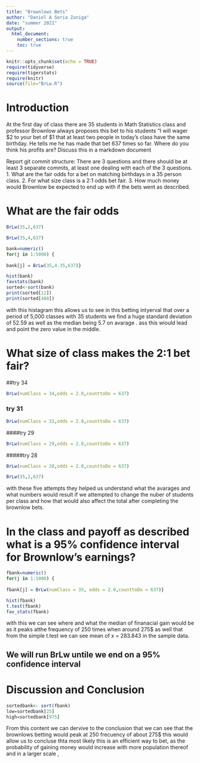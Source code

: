 ```yaml
---
title: "Brownlows Bets"
author: "Daniel A Soria Zuniga"
date: "summer 2021"
output: 
  html_document:
    number_sections: true
    toc: true
---
```


```r
knitr::opts_chunk$set(echo = TRUE)
require(tidyverse)
require(tigerstats)
require(knitr)
source(file="BrLw.R")
```


<!-- We recommend you use git branches -- create a separate branch for each major section i.e. Introduction, Methods, Results, Inferential Results, and Discussion and Conclusions - leave the YAML block untouched until the final merge where you put in your own name !-->

# Introduction

<!--In this section you explain what you are trying to show.  Where did the data come from?  What is the research or other question you are trying to answer?!-->

 At the first day of class there are 35 students in Math Statistics class and professor Brownlow always proposes this bet to his students "I will wager $2 to your bet of $1 that at least two people in today's class have  the same birthday.  He tells me he has made that bet 637 times so far. Where do you think his profits are? Discuss this in a markdown document
 
Report git commit structure:
There are 3 questions and there should be at least 3 separate commits, at least one dealing with each of the 3 questions.
1. What are the fair odds for a bet on matching birthdays in a 35 person class.
2. For what size class is a 2:1 odds bet fair.
3. How much money would Brownlow be expected to end up with if the bets went as described.

# What are the fair odds  


<!--Decide on your methods:  In this section explain the approach you will take to attack the issue --- how will you decide on a likely estimate of professor Brownlow's earnings or losses after 637 bets. Also explain how you construct a 95% confidence interval about your estimate of his winnings !-->

```r
BrLw(35,2,637)
```

```r
BrLw(35,4,637)
```


```r
bank=numeric()
for(j in 1:5000) {
  
bank[j] = BrLw(35,4.35,637)}
```

```r
hist(bank)
favstats(bank)
sorted<-sort(bank)
print(sorted[12])
print(sorted[488])

```
with this histagram this allows us to see in this betting intyerval that over a period of 5,000 classes with 35 students we find a huge standard deviation of 52.59 as well as the median being 5.7 on avarage . ass this wiould lead and point the zero value in the middle.





# What size of class makes the 2:1 bet fair?  
<!--Explain and display the results of your method of coming up with the estimate of professor Brownlows betting profits!-->

##try 34
```r
BrLw(numClass = 34,odds = 2.0,counttoDo = 637)
```

### try 31
```r
BrLw(numClass = 31,odds = 2.0,counttoDo = 637)
```
####try 29
```r
BrLw(numClass = 29,odds = 2.0,counttoDo = 637)
```
#####try 28
```r
BrLw(numClass = 28,odds = 2.0,counttoDo = 637)
```

```r
BrLw(35,2,637)
```
with these five attempts they helped us understand what the avarages and what numbers would result if we attempted to change the nuber of students per class and how that would also affect the total after completing the brownlow bets.

# In the class and payoff as described what is a 95% confidence interval for Brownlow's earnings?
  
<!--Explain and display your method of coming up with a 95% confidence interval of  professor Brownlows winnings (or losings)-->

```r
fbank=numeric()
for(j in 1:1000) {
  
fbank[j] = BrLw(numClass = 35, odds = 2.0,counttoDo = 637)}
```

```r
hist(fbank)
t.test(fbank)
fav_stats(fbank)
```


with this we can see where and what the median of finanacial gain would be as it peaks atthe frequency of 250 times when around 275$ as well that from the simple t.test we can see mean of x = 283.843 in the sample data.

## We will run BrLw untile we end on a 95% confidence interval
# Discussion and Conclusion

```r
sortedbank<- sort(fbank)
low=sortedbank[25]
high=sortedbank[975]
```



<!--Discussion and conclusion here.  If professor Brownlow is consistantly making or losing money how could he change his payout so that his profits center on zero?  Also discuss what size his class should be in order to have his current scheme balance at zero profit.!-->
From this content we can dervive to the conclusion that we can see that the brownlows betting would peak at 250 frecuency of about 275$ this would allow us to concluse thta most likely this is an efficient way to bet, as the probability of gaining money would increase with more population thereof and in a larger scale , 
